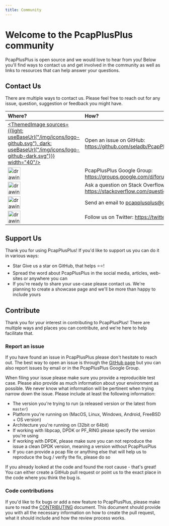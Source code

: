 ```yaml
---
title: Community
---
```


# Welcome to the PcapPlusPlus community

PcapPlusPlus is open source and we would love to hear from you! Below you'll find ways to contact us and get involved in the community as well as links to resources that can help answer your questions.

## Contact Us

There are multiple ways to contact us. Please feel free to reach out for any issue, question, suggestion or feedback you might have.


| Where? | How? |
|:----|:----|
| [<ThemedImage sources={{light: useBaseUrl("/img/icons/logo-github.svg"), dark: useBaseUrl("/img/icons/logo-github-dark.svg")}} width="40"/>](https://github.com/seladb/PcapPlusPlus/issues) | Open an issue on GitHub: <https://github.com/seladb/PcapPlusPlus/issues> |
| [<img src="/img/icons/logo-google.png" alt="drawing" width="40"/>](https://groups.google.com/d/forum/pcapplusplus-support) | PcapPlusPlus Google Group: <https://groups.google.com/d/forum/pcapplusplus-support> |
| [<img src="/img/icons/logo-stackoverflow.png" alt="drawing" width="40"/>](https://stackoverflow.com/questions/tagged/pcapplusplus) | Ask a question on Stack Overflow: <https://stackoverflow.com/questions/tagged/pcapplusplus> |
| [<img src="/img/icons/logo-email.png" alt="drawing" width="40"/>](mailto:pcapplusplus@gmail.com) | Send an email to <pcapplusplus@gmail.com> |
| [<img src="/img/icons/logo-twitter.png" alt="drawing" width="40"/>](https://twitter.com/seladb) | Follow us on Twitter: <https://twitter.com/seladb> |

## Support Us

Thank you for using PcapPlusPlus! If you'd like to support us you can do it in various ways:


- <GitHubButton href="https://github.com/seladb/pcapplusplus" data-icon="octicon-star" data-show-count="true" aria-label="Star seladb/pcapplusplus on GitHub">Star</GitHubButton> Give us a star on GitHub, that helps ⭐⭐!
- Spread the word about PcapPlusPlus in the social media, articles, web-sites or anywhere you can
- If you're ready to share your use-case please contact us. We're planning to create a showcase page and we'll be more than happy to include yours

## Contribute

Thank you for your interest in contributing to PcapPlusPlus! There are multiple ways and places you can contribute, and we're here to help facilitate that.

### Report an issue

If you have found an issue in PcapPlusPlus please don't hesitate to reach out. The best way to open an issue is through the [GitHub page](https://github.com/seladb/PcapPlusPlus/issues) but you can also report issues by email or in the PcapPlusPlus Google Group.

When filing your issue please make sure you provide a reproducible test case. Please also provide as much information about your environment as possible. We never know what information will be pertinent when trying narrow down the issue. Please include at least the following information:

- The version you're trying to run (a released version or the latest from `master`)
- Platform you're running on (MacOS, Linux, Windows, Android, FreeBSD + OS version)
- Architecture you're running on (32bit or 64bit)
- If working with libpcap, DPDK or PF_RING please specify the version you're using
- If working with DPDK, please make sure you can not reproduce the issue a clean DPDK version, meaning a version without PcapPlusPlus
- If you can provide a pcap file or anything else that will help us to reproduce the bug / verify the fix, please do so

If you already looked at the code and found the root cause - that's great! You can either create a GitHub pull request or point us to the exact place in the code where you think the bug is.

### Code contributions

If you'd like to fix bugs or add a new feature to PcapPlusPlus, please make sure to read the [CONTRIBUTING](https://github.com/seladb/PcapPlusPlus/blob/master/CONTRIBUTING.md) document. This document should provide you with all the necessary information on how to create the pull request, what it should include and how the review process works.
